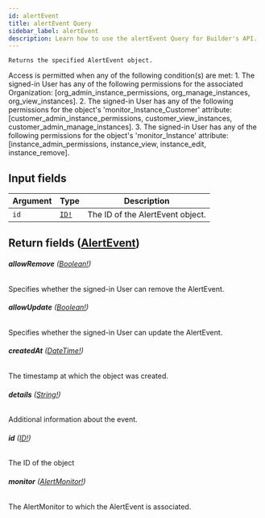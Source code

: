 ```yaml
---
id: alertEvent
title: alertEvent Query
sidebar_label: alertEvent
description: Learn how to use the alertEvent Query for Builder's API.
---
```


    Returns the specified AlertEvent object.

Access is permitted when any of the following condition(s) are met: 1. The signed-in User has any of the following permissions for the associated Organization: [org_admin_instance_permissions, org_manage_instances, org_view_instances]. 2. The signed-in User has any of the following permissions for the object's 'monitor_Instance_Customer' attribute: [customer_admin_instance_permissions, customer_view_instances, customer_admin_manage_instances]. 3. The signed-in User has any of the following permissions for the object's 'monitor_Instance' attribute: [instance_admin_permissions, instance_view, instance_edit, instance_remove].

## Input fields

| Argument | Type                              | Description                      |
| -------- | --------------------------------- | -------------------------------- |
| `id`     | [`ID!`](/composer/builder/api/schema/scalar/ID.mdx) | The ID of the AlertEvent object. |

## Return fields ([AlertEvent](/composer/builder/api/schema/object/AlertEvent.mdx))

###### <b>allowRemove</b> ([Boolean!](/composer/builder/api/schema/scalar/Boolean.mdx))

Specifies whether the signed-in User can remove the AlertEvent.

###### <b>allowUpdate</b> ([Boolean!](/composer/builder/api/schema/scalar/Boolean.mdx))

Specifies whether the signed-in User can update the AlertEvent.

###### <b>createdAt</b> ([DateTime!](/composer/builder/api/schema/scalar/DateTime.mdx))

The timestamp at which the object was created.

###### <b>details</b> ([String!](/composer/builder/api/schema/scalar/String.mdx))

Additional information about the event.

###### <b>id</b> ([ID!](/composer/builder/api/schema/scalar/ID.mdx))

The ID of the object

###### <b>monitor</b> ([AlertMonitor!](/composer/builder/api/schema/object/AlertMonitor.mdx))

The AlertMonitor to which the AlertEvent is associated.
